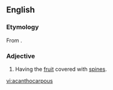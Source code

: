 ==English==

===Etymology===
From {{etyl|grc|en}} {{term|ἄκανθος||acanthus|tr=akanthos|lang=grc|sc=polytonic}}{{suffix||carpous}}.

===Adjective===
{{en-adj}}

# {{context|botany|lang=en}} Having the [[fruit]] covered with [[spine]]s.

[[vi:acanthocarpous]]